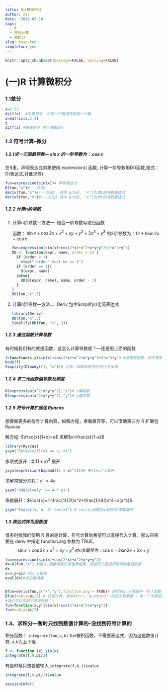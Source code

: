 ```yaml
---
title: R计算微积分
author: zsc
date: '2018-02-10'
tags:
  - R
  - 符号计算
  - 微积分
slug: test-toc
simpletoc: yes
---
```



```r
knitr::opts_chunk$set(message=FALSE, warning=FALSE)
```

# (一)R 计算微积分

### 1.1差分

```r
x=1:12
diff(x)  #向量差分  后面一个数减去前面一个数
z=matrix(x,3,4)
z
diff(z) #矩阵差分 前行减去后行
```

### 1.2 符号计算--微分

##### 1.2.1求一元函数导数--- 		$\sin{x}$  的一阶导数为： $\cos{x}$

 在R里，声明表达式对象使用 expression() 函数, 计算一阶导数用D()函数,格式：D(表达式,对谁求导)

```r
fun=expression(sin(x))# 声明表达式
D(fun,"x")#---方法1
deriv(fun,"x")#---方法2  其中.grad[, "x"]为求x的导数表达式
deriv3(fun,"x")#---方法3 其中.grad[, "x"]为求x的导数表达式
```

##### 1.2.2 计算n阶导数

1. 计算n阶导数---方法一:	结合一阶导数写递归函数

   函数： $\sin{x}+\cos{2x}+x^2+xy+y^2+2x^3+y^3$  的3阶导数为：$12 + 8\sin{2x} -\cos{x}$

```r
   fun=expression(sin(x)+cos(2*x)+x^2+x*y+y^2+2*x^3+y^3)
   DD <- function(expr, name, order = 1) {
     if (order < 1)
       stop("'order' must be >= 1")
     if (order == 1){
       D(expr, name)
     }else{
       DD(D(expr, name), name, order - 1)
     }
   }
   DD(fun,"x",3)
```

2. 计算n阶导数---方法二:	Deriv 包中Simplify()化简表达式

```r
   library(Deriv)
   DD(fun,"x",3)
   Simplify(DD(fun, "x", 3))
```

##### 1.2.3 通过函数计算导数

有时候我们有的就是函数，这怎么计算导数呢？---还是用上面的函数

```r
f=function(x,y)sin(x)+cos(2*x)+x^2+x*y+y^2+2*x^3+y^3 #这里是函数，而不是表达式
body(f)
Simplify(D(body(f), "x"))# 注意：函数体有花括号{}会出错
```

##### 1.2.4 求二元函数偏导数及梯度 

```r
D(expression(x^2+x*y+y^2),"x")# x偏导数
D(expression(x^2+x*y+y^2),"y")# y偏导数
```

##### 1.2.5 符号计算扩展包 Ryacas

想要做更多的符号计算内容，如解方程，泰勒展开等，可以借助第三方 R 扩展包 Ryacas 

解方程: $\frac{x}{1+x}=a$   求解$x=\frac{a}{1-a}$  

```r
library(Ryacas)
ysym("Solve(x/(1+x) == a, x)") 
```

多项式展开：如$(1+x)^3$ 展开

```r
ysym(expression(Expand((1 + x)^3)))# 把(1+x)^3展开
```

求解常微分方程：$y''=4y$ 

```r
ysym("OdeSolve(y''== 4 * y)")
```

泰勒展开：$\cos{x}=1-\frac{1}{2!}x^2+\frac{1}{4!}x^4+o(x^4)$

```r
ysym("Taylor(x, a, 3) cos(x)") # cos(x)函数在a点的3阶泰勒展开
```

##### 1.3 表达式转为函数值

很多时候我们使用 R 目的是计算，符号计算后希望可以直接代入计算，那么只需要在 deriv 中指定 function.arg 参数为 TRUE。
$$
\sin{x}+\cos{2x}+x^2+xy+y^2对x求偏导为：\cos{x}-2sin{2x}+2x+y
$$

```r
fun=expression(sin(x)+cos(2*x)+x^2+x*y+y^2)
dx=D(fun,"x") #用D()函数得到符号运算结果，然后代入数值即可得到最后结果
dx
x=0;y=pi# 对x、y赋值
eval(dx)#求出数值解


Dfun=deriv(fun,c("x","y"),function.arg = TRUE)# 同时对x、y求偏导--D()函数不可以同时求偏导
Dfun(x=0,y=pi/2) # 代值计算，其中attr(,"gradient")的值为导数值 ，另一个为原函数在该处的函数值
#我们可以作如下简单验证：
fun=function(x,y){sin(x)+cos(2*x)+x^2+x*y+y^2}
fun(x=0,y=pi/2)
```

### 1.3、求积分---暂时只找到数值计算的--没找到符号计算的

积分函数： `integrate(fun,a,b)`  fun被积函数，不需要表达式，因为这是数值计算, a,b为上下限

```r
f <- function (x) sin(x)
integrate(f,0,pi/2)
```

有些时候只想要值输入	` integrate(f,0,1)$value`

```r
integrate(f,0,pi/2)$value
```

```r
sessionInfo()
```

